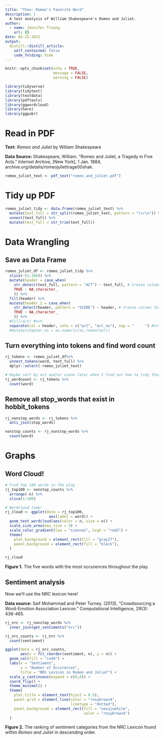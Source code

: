 ```yaml
---
title: "Thou: Romeo's Favorite Word"
description: |
  A text analysis of William Shakespeare's Romeo and Juliet.
author:
  - name: Jennifer Truong
    url: {}
date: 02-25-2021
output:
  distill::distill_article:
    self_contained: false
    code_folding: hide
---
```



```r
knitr::opts_chunk$set(echo = TRUE,
                      message = FALSE,
                      warning = FALSE)

library(tidyverse)
library(tidytext)
library(textdata)
library(pdftools)
library(ggwordcloud)
library(here)
library(ggpubr)
```

# Read in PDF 

**Text:** *Romeo and Juliet* by William Shakespeare

**Data Source:** Shakespeare, William. “Romeo and Juliet, a Tragedy in Five Acts.” *Internet Archive*, [New York], 1 Jan. 1884, archive.org/details/romeojuliettrage00shak. 

```r
romeo_juliet_text <- pdf_text("romeo_and_juliet.pdf")
```

# Tidy up PDF
```r
romeo_juliet_tidy <- data.frame(romeo_juliet_text) %>% 
  mutate(text_full = str_split(romeo_juliet_text, pattern = "\\r\n")) %>% 
  unnest(text_full) %>% 
  mutate(text_full = str_trim(text_full))
```

# Data Wrangling

## Save as Data Frame
```r
romeo_juliet_df <- romeo_juliet_tidy %>% 
  slice(-(1:166)) %>% 
  mutate(header = case_when(
    str_detect(text_full, pattern = "ACT") ~ text_full, # Create column for ACT
    TRUE ~ NA_character_
    )) %>% 
  fill(header) %>%
  mutate(header_2 = case_when(
    str_detect(header, pattern = "SCENE") ~ header, # Create column for SCENE
    TRUE ~ NA_character_
    )) %>% 
  #fill(act) #%>% 
  separate(col = header, into = c("act", "act_no"), sep = "     ") #%>% 
  #mutate(chapter_no = as.numeric(as.roman(no)))
```

## Turn everything into tokens and find word count
```r
rj_tokens <- romeo_juliet_df%>% 
  unnest_tokens(word, text_full) %>% 
  dplyr::select(-romeo_juliet_text)

# Maybe sort by act and/or scene later when I find out how to tidy those
rj_wordcount <- rj_tokens %>% 
  count(word)
```

## Remove all stop_words that exist in hobbit_tokens

```r
rj_nonstop_words <- rj_tokens %>% 
  anti_join(stop_words)

nonstop_counts <- rj_nonstop_words %>% 
  count(word)
```

# Graphs

## Word Cloud! 

```r
# Find top 100 words in the play
rj_top100 <- nonstop_counts %>% 
  arrange(-n) %>% 
  slice(1:100)

# Wordcloud time!
rj_cloud <- ggplot(data = rj_top100,
                    aes(label = word)) +
  geom_text_wordcloud(aes(color = n, size = n)) +
  scale_size_area(max_size = 9) +
  scale_color_gradient(low = "sienna1", high = "red3") +
  theme(
    plot.background = element_rect(fill = "gray27"),
    panel.background = element_rect(fill = "black"),
  )

rj_cloud
```

**Figure 1.** The five words with the most occurences throughout the play. 

## Sentiment analysis

Now we'll use the NRC lexicon here!

**Data source:** Saif Mohammad and Peter Turney. (2013), “Crowdsourcing a Word-Emotion Association Lexicon.” Computational Intelligence, 29(3): 436-465.

```r
rj_nrc <- rj_nonstop_words %>% 
  inner_join(get_sentiments("nrc"))

rj_nrc_counts <- rj_nrc %>% 
  count(sentiment)

ggplot(data = rj_nrc_counts, 
       aes(x = fct_reorder(sentiment, n), y = n)) +
  geom_col(fill = "red4") +
  labs(x = "Sentiment",
       y = "Number of Occurences",
       title = "NRC Lexicon in Romeo and Juliet") +
  scale_y_continuous(expand = c(0,0)) +
  coord_flip() + 
  theme_minimal() +
  theme(
    plot.title = element_text(hjust = 0.5),
    panel.grid = element_line(color = "rosybrown4",
                              linetype = "dotted"),
    panel.background = element_rect(fill = "navajowhite",
                                    color = "rosybrown4")
  )
```

**Figure 2.** The ranking of sentiment categories from the NRC Lexicon found within *Romeo and Juliet* in descending order.